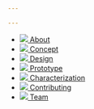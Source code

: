 ```yaml
---

---
```


- [<img class='icon' src={cylinderIcon} /> About](/)
- [<img class='icon' src={valveIcon} /> Concept](/concept)
- [<img class='icon' src={systemIcon} /> Design](/design)
- [<img class='icon' src={internalsIcon} /> Prototype](/prototype)
- [<img class='icon' src={waveformIcon} /> Characterization](/characterization)
- [<img class='icon' src={helpIcon} /> Contributing](/contributing)
- [<img class='icon' src={helpIcon} /> Team](/team)